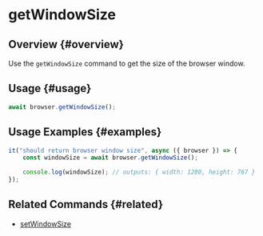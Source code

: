# getWindowSize

## Overview {#overview}

Use the `getWindowSize` command to get the size of the browser window.

## Usage {#usage}

```javascript
await browser.getWindowSize();
```

## Usage Examples {#examples}

```javascript
it("should return browser window size", async ({ browser }) => {
    const windowSize = await browser.getWindowSize();

    console.log(windowSize); // outputs: { width: 1280, height: 767 }
});
```

## Related Commands {#related}

-   [setWindowSize](../setWindowSize)
